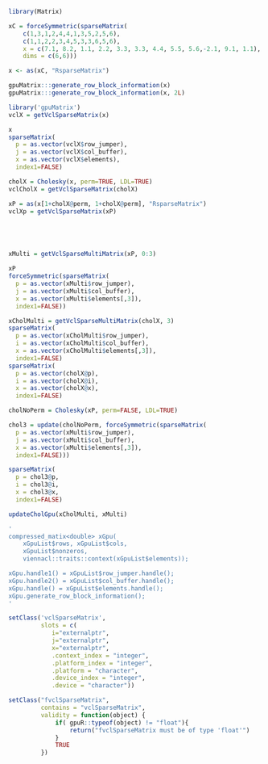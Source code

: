 <!--
%\VignetteEngine{knitr::knitr}
%\VignetteIndexEntry{Sparse}
-->

```r

library(Matrix)

xC = forceSymmetric(sparseMatrix(
	c(1,3,1,2,4,4,1,3,5,2,5,6),
	c(1,1,2,2,3,4,5,3,3,6,5,6),
	x = c(7.1, 8.2, 1.1, 2.2, 3.3, 3.3, 4.4, 5.5, 5.6,-2.1, 9.1, 1.1),
	dims = c(6,6)))

x <- as(xC, "RsparseMatrix")

gpuMatrix:::generate_row_block_information(x)
gpuMatrix:::generate_row_block_information(x, 2L)

library('gpuMatrix')
vclX = getVclSparseMatrix(x)

x
sparseMatrix(
  p = as.vector(vclX$row_jumper), 
  j = as.vector(vclX$col_buffer),
  x = as.vector(vclX$elements),
  index1=FALSE)

```

```r

cholX = Cholesky(x, perm=TRUE, LDL=TRUE)
vclCholX = getVclSparseMatrix(cholX)

xP = as(x[1+cholX@perm, 1+cholX@perm], "RsparseMatrix")
vclXp = getVclSparseMatrix(xP)






```


```r


xMulti = getVclSparseMultiMatrix(xP, 0:3)

xP
forceSymmetric(sparseMatrix(
  p = as.vector(xMulti$row_jumper), 
  j = as.vector(xMulti$col_buffer),
  x = as.vector(xMulti$elements[,3]),
  index1=FALSE))

xCholMulti = getVclSparseMultiMatrix(cholX, 3)
sparseMatrix(
  p = as.vector(xCholMulti$row_jumper), 
  i = as.vector(xCholMulti$col_buffer),
  x = as.vector(xCholMulti$elements[,3]),
  index1=FALSE)
sparseMatrix(
  p = as.vector(cholX@p), 
  i = as.vector(cholX@i),
  x = as.vector(cholX@x),
  index1=FALSE)
```


```r

cholNoPerm = Cholesky(xP, perm=FALSE, LDL=TRUE)

chol3 = update(cholNoPerm, forceSymmetric(sparseMatrix(
  p = as.vector(xMulti$row_jumper), 
  j = as.vector(xMulti$col_buffer),
  x = as.vector(xMulti$elements[,3]),
  index1=FALSE)))

sparseMatrix(
  p = chol3@p, 
  i = chol3@i,
  x = chol3@x,
  index1=FALSE)

updateCholGpu(xCholMulti, xMulti)

```

```r
'
compressed_matix<double> xGpu(
	xGpuList$rows, xGpuList$cols, 
	xGpuList$nonzeros,
	viennacl::traits::context(xGpuList$elements));

xGpu.handle1() = xGpuList$row_jumper.handle();
xGpu.handle2() = xGpuList$col_buffer.handle();
xGpu.handle() = xGpuList$elements.handle();
xGpu.generate_row_block_information();
'

setClass('vclSparseMatrix', 
         slots = c(
         	i="externalptr",
         	j="externalptr",
         	x="externalptr",
            .context_index = "integer",
            .platform_index = "integer",
            .platform = "character",
            .device_index = "integer",
            .device = "character"))

setClass("fvclSparseMatrix",
         contains = "vclSparseMatrix",
         validity = function(object) {
             if( gpuR::typeof(object) != "float"){
                 return("fvclSparseMatrix must be of type 'float'")
             }
             TRUE
         })








```